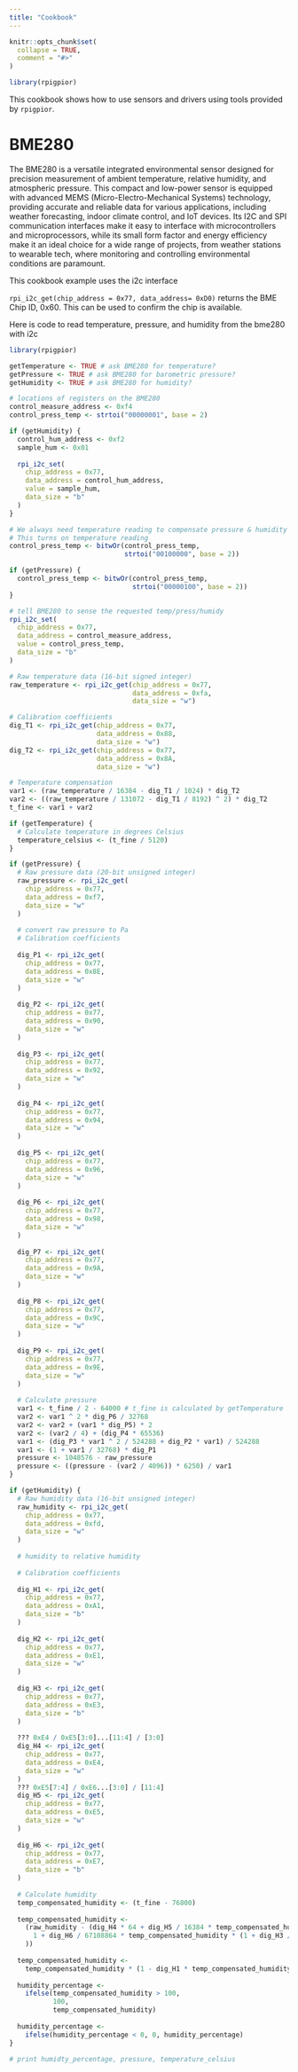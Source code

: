 ```yaml
---
title: "Cookbook"
---
```


```r
knitr::opts_chunk$set(
  collapse = TRUE,
  comment = "#>"
)
```

```r
library(rpigpior)
```

This cookbook shows how to use sensors and drivers using tools provided by `rpigpior`.

# BME280

The BME280 is a versatile integrated environmental sensor designed for precision measurement of ambient temperature, relative humidity, and atmospheric pressure. This compact and low-power sensor is equipped with advanced MEMS (Micro-Electro-Mechanical Systems) technology, providing accurate and reliable data for various applications, including weather forecasting, indoor climate control, and IoT devices. Its I2C and SPI communication interfaces make it easy to interface with microcontrollers and microprocessors, while its small form factor and energy efficiency make it an ideal choice for a wide range of projects, from weather stations to wearable tech, where monitoring and controlling environmental conditions are paramount.

This cookbook example uses the i2c interface

`rpi_i2c_get(chip_address = 0x77, data_address= 0xD0)` returns the BME Chip ID, 0x60. This can be used to confirm the chip is available.

Here is code to read temperature, pressure, and humidity from the bme280 with i2c

```r
 
library(rpigpior)

getTemperature <- TRUE # ask BME280 for temperature?
getPressure <- TRUE # ask BME280 for barometric pressure?
getHumidity <- TRUE # ask BME280 for humidity?

# locations of registers on the BME280
control_measure_address <- 0xf4
control_press_temp <- strtoi("00000001", base = 2)

if (getHumidity) {
  control_hum_address <- 0xf2
  sample_hum <- 0x01
  
  rpi_i2c_set(
    chip_address = 0x77,
    data_address = control_hum_address,
    value = sample_hum,
    data_size = "b"
  )
}

# We always need temperature reading to compensate pressure & humidity
# This turns on temperature reading
control_press_temp <- bitwOr(control_press_temp,
                             strtoi("00100000", base = 2))

if (getPressure) {
  control_press_temp <- bitwOr(control_press_temp,
                               strtoi("00000100", base = 2))
}

# tell BME280 to sense the requested temp/press/humidy
rpi_i2c_set(
  chip_address = 0x77,
  data_address = control_measure_address,
  value = control_press_temp,
  data_size = "b"
)

# Raw temperature data (16-bit signed integer)
raw_temperature <- rpi_i2c_get(chip_address = 0x77,
                               data_address = 0xfa,
                               data_size = "w")

# Calibration coefficients
dig_T1 <- rpi_i2c_get(chip_address = 0x77,
                      data_address = 0x88,
                      data_size = "w")
dig_T2 <- rpi_i2c_get(chip_address = 0x77,
                      data_address = 0x8A,
                      data_size = "w")

# Temperature compensation
var1 <- (raw_temperature / 16384 - dig_T1 / 1024) * dig_T2
var2 <- ((raw_temperature / 131072 - dig_T1 / 8192) ^ 2) * dig_T2
t_fine <- var1 + var2

if (getTemperature) {
  # Calculate temperature in degrees Celsius
  temperature_celsius <- (t_fine / 5120)
}

if (getPressure) {
  # Raw pressure data (20-bit unsigned integer)
  raw_pressure <- rpi_i2c_get(
    chip_address = 0x77,
    data_address = 0xf7,
    data_size = "w"
  )
  
  # convert raw pressure to Pa
  # Calibration coefficients
  
  dig_P1 <- rpi_i2c_get(
    chip_address = 0x77,
    data_address = 0x8E,
    data_size = "w"
  )
  
  dig_P2 <- rpi_i2c_get(
    chip_address = 0x77,
    data_address = 0x90,
    data_size = "w"
  )
  
  dig_P3 <- rpi_i2c_get(
    chip_address = 0x77,
    data_address = 0x92,
    data_size = "w"
  )
  
  dig_P4 <- rpi_i2c_get(
    chip_address = 0x77,
    data_address = 0x94,
    data_size = "w"
  )
  
  dig_P5 <- rpi_i2c_get(
    chip_address = 0x77,
    data_address = 0x96,
    data_size = "w"
  )
  
  dig_P6 <- rpi_i2c_get(
    chip_address = 0x77,
    data_address = 0x98,
    data_size = "w"
  )
  
  dig_P7 <- rpi_i2c_get(
    chip_address = 0x77,
    data_address = 0x9A,
    data_size = "w"
  )
  
  dig_P8 <- rpi_i2c_get(
    chip_address = 0x77,
    data_address = 0x9C,
    data_size = "w"
  )
  
  dig_P9 <- rpi_i2c_get(
    chip_address = 0x77,
    data_address = 0x9E,
    data_size = "w"
  )
  
  # Calculate pressure
  var1 <- t_fine / 2 - 64000 # t_fine is calculated by getTemperature
  var2 <- var1 ^ 2 * dig_P6 / 32768
  var2 <- var2 + (var1 * dig_P5) * 2
  var2 <- (var2 / 4) + (dig_P4 * 65536)
  var1 <- (dig_P3 * var1 ^ 2 / 524288 + dig_P2 * var1) / 524288
  var1 <- (1 + var1 / 32768) * dig_P1
  pressure <- 1048576 - raw_pressure
  pressure <- ((pressure - (var2 / 4096)) * 6250) / var1
}

if (getHumidity) {
  # Raw humidity data (16-bit unsigned integer)
  raw_humidity <- rpi_i2c_get(
    chip_address = 0x77,
    data_address = 0xfd,
    data_size = "w"
  )
  
  # humidity to relative humidity
  
  # Calibration coefficients
  
  dig_H1 <- rpi_i2c_get(
    chip_address = 0x77,
    data_address = 0xA1,
    data_size = "b"
  )
  
  dig_H2 <- rpi_i2c_get(
    chip_address = 0x77,
    data_address = 0xE1,
    data_size = "w"
  )
  
  dig_H3 <- rpi_i2c_get(
    chip_address = 0x77,
    data_address = 0xE3,
    data_size = "b"
  )
  
  ??? 0xE4 / 0xE5[3:0]...[11:4] / [3:0]
  dig_H4 <- rpi_i2c_get(
    chip_address = 0x77,
    data_address = 0xE4,
    data_size = "w"
  )
  ??? 0xE5[7:4] / 0xE6...[3:0] / [11:4]
  dig_H5 <- rpi_i2c_get(
    chip_address = 0x77,
    data_address = 0xE5,
    data_size = "w"
  )
  
  dig_H6 <- rpi_i2c_get(
    chip_address = 0x77,
    data_address = 0xE7,
    data_size = "b"
  )
  
  # Calculate humidity
  temp_compensated_humidity <- (t_fine - 76800)
  
  temp_compensated_humidity <-
    (raw_humidity - (dig_H4 * 64 + dig_H5 / 16384 * temp_compensated_humidity)) * (dig_H2 / 65536 * (
      1 + dig_H6 / 67108864 * temp_compensated_humidity * (1 + dig_H3 / 67108864 * temp_compensated_humidity)
    ))
  
  temp_compensated_humidity <-
    temp_compensated_humidity * (1 - dig_H1 * temp_compensated_humidity / 524288)
  
  humidity_percentage <-
    ifelse(temp_compensated_humidity > 100,
           100,
           temp_compensated_humidity)
  
  humidity_percentage <-
    ifelse(humidity_percentage < 0, 0, humidity_percentage)
}

# print humidty_percentage, pressure, temperature_celsius
```


